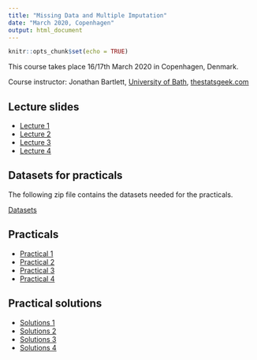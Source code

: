 ```yaml
---
title: "Missing Data and Multiple Imputation"
date: "March 2020, Copenhagen"
output: html_document
---
```


```r
knitr::opts_chunk$set(echo = TRUE)
```

This course takes place 16/17th March 2020 in Copenhagen, Denmark.

Course instructor: Jonathan Bartlett, [University of Bath](http://www.bath.ac.uk), [thestatsgeek.com](https://thestatsgeek.com)

## Lecture slides

* [Lecture 1](Lectures/Lecture1.pdf)
* [Lecture 2](Lectures/Lecture2.pdf)
* [Lecture 3](Lectures/Lecture3.pdf)
* [Lecture 4](Lectures/Lecture4.pdf)

## Datasets for practicals
The following zip file contains the datasets needed for the practicals.

[Datasets](datasets.zip)

## Practicals

* [Practical 1](practical1stata.html)
* [Practical 2](practical2stata.html)
* [Practical 3](practical3stata.html)
* [Practical 4](practical4stata.html)

## Practical solutions
* [Solutions 1](solution1stata.html)
* [Solutions 2](solution2stata.html)
* [Solutions 3](solution3stata.html)
* [Solutions 4](solution4stata.html)